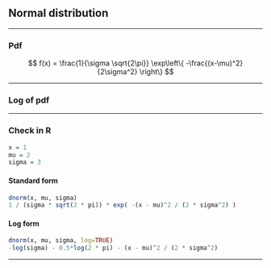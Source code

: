 
## Normal distribution

********************************************************************************

### Pdf

$$ f(x) = \frac{1}{\sigma \sqrt{2\pi}} \exp\left\{ -\frac{(x-\mu)^2}{2\sigma^2} \right\} $$

********************************************************************************

### Log of pdf

\begin{eqnarray}

&& \log\left(\frac{1}{\sigma \sqrt{2\pi}} \exp\left\{ -\frac{(x-\mu)^2}{2\sigma^2} \right\} \right) \\

&&\\

&=& \log\left(\frac{1}{\sigma \sqrt{2\pi}}\right) + \log\left( \exp\left\{ -\frac{(x-\mu)^2}{2\sigma^2} \right\} \right) \\

&&\\

&=& \log\left(\frac{1}{\sigma \sqrt{2\pi}}\right) - \frac{(x-\mu)^2}{2\sigma^2} \\

&&\\

&=& \log(1) - \log\left(\sigma \sqrt{2\pi}\right) - \frac{(x-\mu)^2}{2\sigma^2} \\

&&\\

&=& 0 - \left\{\log(\sigma) + \log\left(\sqrt{2\pi}\right)\right\} - \frac{(x-\mu)^2}{2\sigma^2} \\

&&\\

&=& - \log(\sigma) - \log\left(\sqrt{2\pi}\right) - \frac{(x-\mu)^2}{2\sigma^2} \\

&&\\

&=& - \log(\sigma) - \frac{1}{2}\log(2\pi) - \frac{(x-\mu)^2}{2\sigma^2} \\

\end{eqnarray}


********************************************************************************

### Check in R

```r
x = 1
mu = 2
sigma = 3
```

#### Standard form

```r
dnorm(x, mu, sigma)
1 / (sigma * sqrt(2 * pi)) * exp( -(x - mu)^2 / (2 * sigma^2) )
```

#### Log form

```r
dnorm(x, mu, sigma, log=TRUE)
-log(sigma) - 0.5*log(2 * pi) - (x - mu)^2 / (2 * sigma^2) 
```

********************************************************************************
